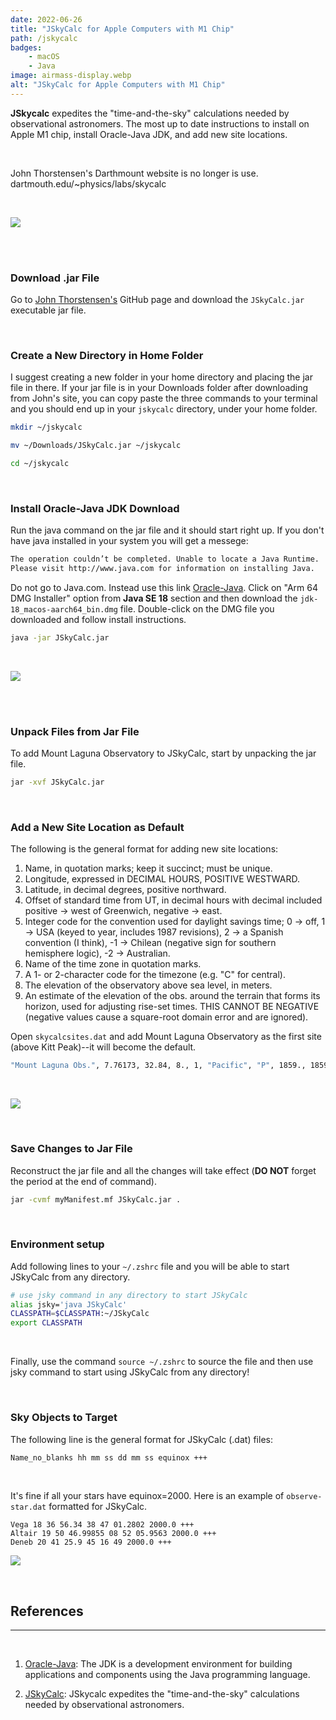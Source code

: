 ```yaml
---
date: 2022-06-26
title: "JSkyCalc for Apple Computers with M1 Chip"
path: /jskycalc
badges:
    - macOS
    - Java
image: airmass-display.webp
alt: "JSkyCalc for Apple Computers with M1 Chip"
---
```


**JSkycalc** expedites the "time-and-the-sky" calculations needed by observational astronomers. The most up to date instructions to install on Apple M1 chip, install Oracle-Java JDK, and add new site locations.

<br/>

<Alert variant='info'>John Thorstensen's Darthmount website is no longer is use. <br/>dartmouth.edu/~physics/labs/skycalc</Alert>

<br/>

![](jskycalc-sky-display.png)

<br/><br/>

### Download .jar File

Go to [John Thorstensen's][2] GitHub page and download the `JSkyCalc.jar` executable jar file.

<br/>

### Create a New Directory in Home Folder

I suggest creating a new folder in your home directory and placing the jar file in there. If your jar file is in your Downloads folder after downloading from John's site, you can copy paste the three commands to your terminal and you should end up in your `jskycalc` directory, under your home folder.

```bash
mkdir ~/jskycalc
```

```bash
mv ~/Downloads/JSkyCalc.jar ~/jskycalc
```

```bash
cd ~/jskycalc
```

<br/>

### Install Oracle-Java JDK Download

Run the java command on the jar file and it should start right up. If you don't have java installed in your system you will get a messege:

```bash
The operation couldn’t be completed. Unable to locate a Java Runtime.
Please visit http://www.java.com for information on installing Java.
```

Do not go to Java.com. Instead use this link [Oracle-Java][1].  Click on "Arm 64 DMG Installer" option from **Java SE 18** section and then download the `jdk-18_macos-aarch64_bin.dmg` file. Double-click on the DMG file you downloaded and follow install instructions.

```bash
java -jar JSkyCalc.jar
```

<br/>

![](jskycalc.png)

<br/><br/>

### Unpack Files from Jar File

To add Mount Laguna Observatory to JSkyCalc, start by unpacking the jar file.

```bash
jar -xvf JSkyCalc.jar
```

<br/>

### Add a New Site Location as Default

The following is the general format for adding new site locations:

1. Name, in quotation marks; keep it succinct; must be unique.
2. Longitude, expressed in DECIMAL HOURS, POSITIVE WESTWARD.
3. Latitude, in decimal degrees, positive northward.
4. Offset of standard time from UT, in decimal hours with decimal included positive -> west of Greenwich, negative -> east.
5. Integer code for the convention used for daylight savings time; 0 -> off, 1 -> USA (keyed to year, includes 1987 revisions), 2 -> a Spanish convention (I think), -1 -> Chilean (negative sign for southern hemisphere logic), -2 -> Australian.
6. Name of the time zone in quotation marks.
7. A 1- or 2-character code for the timezone (e.g. "C" for central).
8. The elevation of the observatory above sea level, in meters.
9. An estimate of the elevation of the obs. around the terrain that forms its horizon, used for adjusting rise-set times.  THIS CANNOT BE NEGATIVE (negative values cause a square-root domain error and are ignored).

Open `skycalcsites.dat` and add Mount Laguna Observatory as the first site (above Kitt Peak)--it will become the default.

```bash
"Mount Laguna Obs.", 7.76173, 32.84, 8., 1, "Pacific", "P", 1859., 1859.
```

<br/>

![](jskycalc-user-interface.png)

<br/>

### Save Changes to Jar File

Reconstruct the jar file and all the changes will take effect (**DO NOT** forget the period at the end of command).

```bash
jar -cvmf myManifest.mf JSkyCalc.jar .
```

<br/>

### Environment setup

Add following lines to your `~/.zshrc` file and you will be able to start JSkyCalc from any directory.

```bash
# use jsky command in any directory to start JSkyCalc
alias jsky='java JSkyCalc'
CLASSPATH=$CLASSPATH:~/JSkyCalc
export CLASSPATH
```

<br/>

Finally, use the command `source ~/.zshrc` to source the file and then use jsky command to start using JSkyCalc from any directory! 

<br/>

### Sky Objects to Target

The following line is the general format for JSkyCalc (.dat) files:

```bash
Name_no_blanks hh mm ss dd mm ss equinox +++
```

<br/>

It's fine if all your stars have equinox=2000. Here is an example of `observe-star.dat` formatted for JSkyCalc.

```
Vega 18 36 56.34 38 47 01.2802 2000.0 +++
Altair 19 50 46.99855 08 52 05.9563 2000.0 +++
Deneb 20 41 25.9 45 16 49 2000.0 +++
```

![](airmass-display.png)

<br/>

## References
<hr/>
<br/>

1. [Oracle-Java][1]: The JDK is a development environment for building applications and components using the Java programming language.

2. [JSkyCalc][2]: JSkycalc expedites the "time-and-the-sky" calculations needed by observational astronomers.

[1]: https://www.oracle.com/java/technologies/downloads/#jdk18-mac
[2]: https://github.com/jrthorstensen/JSkyCalc